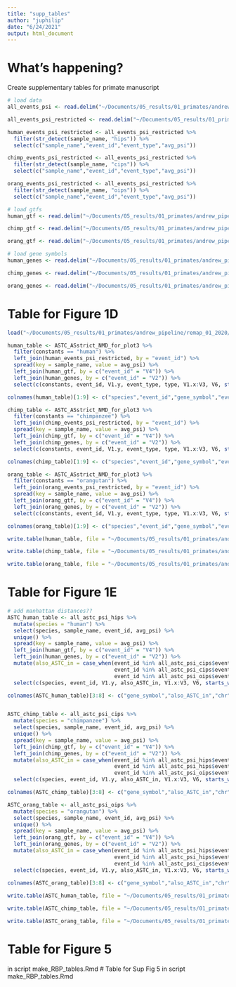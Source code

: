 ```yaml
---
title: "supp_tables"
author: "juphilip"
date: "6/24/2021"
output: html_document
---
```


# What's happening?
Create supplementary tables for primate manuscript

```r
# load data
all_events_psi <- read.delim("~/Documents/05_results/01_primates/andrew_pipeline/remap_01_2020/pipeline_output/human_chimp_orang/all_species_junctioncounts.tsv", header = TRUE, stringsAsFactors = FALSE)

all_events_psi_restricted <- read.delim("~/Documents/05_results/01_primates/andrew_pipeline/remap_01_2020/pipeline_output/human_chimp_orang/all_species_junctioncounts_restricted.tsv", header = TRUE, stringsAsFactors = FALSE)

human_events_psi_restricted <- all_events_psi_restricted %>% 
  filter(str_detect(sample_name, "hips")) %>% 
  select(c("sample_name","event_id","event_type","avg_psi"))

chimp_events_psi_restricted <- all_events_psi_restricted %>% 
  filter(str_detect(sample_name, "cips")) %>% 
  select(c("sample_name","event_id","event_type","avg_psi"))

orang_events_psi_restricted <- all_events_psi_restricted %>% 
  filter(str_detect(sample_name, "oips")) %>% 
  select(c("sample_name","event_id","event_type","avg_psi"))

# load gtfs
human_gtf <- read.delim("~/Documents/05_results/01_primates/andrew_pipeline/remap_01_2020/pipeline_output/human_chimp_orang/human_splice_lib_events.bed", header = FALSE, stringsAsFactors = FALSE)

chimp_gtf <- read.delim("~/Documents/05_results/01_primates/andrew_pipeline/remap_01_2020/pipeline_output/human_chimp_orang/chimpanzee_splice_lib_events.bed", header = FALSE, stringsAsFactors = FALSE)

orang_gtf <- read.delim("~/Documents/05_results/01_primates/andrew_pipeline/remap_01_2020/pipeline_output/human_chimp_orang/orangutan_splice_lib_events.bed", header = FALSE, stringsAsFactors = FALSE)

# load gene symbols
human_genes <- read.delim("~/Documents/05_results/01_primates/andrew_pipeline/remap_01_2020/pipeline_output/human_chimp_orang/human_genes_events.tsv", header = FALSE, stringsAsFactors = FALSE)

chimp_genes <- read.delim("~/Documents/05_results/01_primates/andrew_pipeline/remap_01_2020/pipeline_output/human_chimp_orang/chimpanzee_genes_events.tsv", header = FALSE, stringsAsFactors = FALSE)

orang_genes <- read.delim("~/Documents/05_results/01_primates/andrew_pipeline/remap_01_2020/pipeline_output/human_chimp_orang/orangutan_genes_events.tsv", header = FALSE, stringsAsFactors = FALSE)
```

# Table for Figure 1D
```r
load("~/Documents/05_results/01_primates/andrew_pipeline/remap_01_2020/astc_events/ASTC_ASstrict_NMD_for_plot3.RData")

human_table <- ASTC_ASstrict_NMD_for_plot3 %>% 
  filter(constants == "human") %>% 
  left_join(human_events_psi_restricted, by = "event_id") %>% 
  spread(key = sample_name, value = avg_psi) %>% 
  left_join(human_gtf, by = c("event_id" = "V4")) %>% 
  left_join(human_genes, by = c("event_id" = "V2")) %>% 
  select(c(constants, event_id, V1.y, event_type, type, V1.x:V3, V6, starts_with("hips")))

colnames(human_table)[1:9] <- c("species","event_id","gene_symbol","event_type","type","chr","start","end","strand")

chimp_table <- ASTC_ASstrict_NMD_for_plot3 %>% 
  filter(constants == "chimpanzee") %>% 
  left_join(chimp_events_psi_restricted, by = "event_id") %>% 
  spread(key = sample_name, value = avg_psi) %>% 
  left_join(chimp_gtf, by = c("event_id" = "V4")) %>% 
  left_join(chimp_genes, by = c("event_id" = "V2")) %>% 
  select(c(constants, event_id, V1.y, event_type, type, V1.x:V3, V6, starts_with("cips")))

colnames(chimp_table)[1:9] <- c("species","event_id","gene_symbol","event_type","type","chr","start","end","strand")

orang_table <- ASTC_ASstrict_NMD_for_plot3 %>% 
  filter(constants == "orangutan") %>% 
  left_join(orang_events_psi_restricted, by = "event_id") %>% 
  spread(key = sample_name, value = avg_psi) %>% 
  left_join(orang_gtf, by = c("event_id" = "V4")) %>% 
  left_join(orang_genes, by = c("event_id" = "V2")) %>% 
  select(c(constants, event_id, V1.y, event_type, type, V1.x:V3, V6, starts_with("oips")))

colnames(orang_table)[1:9] <- c("species","event_id","gene_symbol","event_type","type","chr","start","end","strand")

```

```r
write.table(human_table, file = "~/Documents/05_results/01_primates/andrew_pipeline/remap_01_2020/supp_tables/Fig1D_human.tsv", row.names = F, col.names = T, sep = "\t", quote = F)

write.table(chimp_table, file = "~/Documents/05_results/01_primates/andrew_pipeline/remap_01_2020/supp_tables/Fig1D_chimp.tsv", row.names = F, col.names = T, sep = "\t", quote = F)

write.table(orang_table, file = "~/Documents/05_results/01_primates/andrew_pipeline/remap_01_2020/supp_tables/Fig1D_orang.tsv", row.names = F, col.names = T, sep = "\t", quote = F)

```

# Table for Figure 1E
```r
# add manhattan distances??
ASTC_human_table <- all_astc_psi_hips %>% 
  mutate(species = "human") %>% 
  select(species, sample_name, event_id, avg_psi) %>% 
  unique() %>% 
  spread(key = sample_name, value = avg_psi) %>% 
  left_join(human_gtf, by = c("event_id" = "V4")) %>% 
  left_join(human_genes, by = c("event_id" = "V2")) %>% 
  mutate(also_ASTC_in = case_when(event_id %in% all_astc_psi_cips$event_id & event_id %in% all_astc_psi_oips$event_id ~ "chimp,orang",
                                  event_id %in% all_astc_psi_cips$event_id ~ "chimp",
                                  event_id %in% all_astc_psi_oips$event_id ~ "orang")) %>% 
  select(c(species, event_id, V1.y, also_ASTC_in, V1.x:V3, V6, starts_with("hips")))

colnames(ASTC_human_table)[3:8] <- c("gene_symbol","also_ASTC_in","chr","start","end","strand")


ASTC_chimp_table <- all_astc_psi_cips %>% 
  mutate(species = "chimpanzee") %>% 
  select(species, sample_name, event_id, avg_psi) %>% 
  unique() %>% 
  spread(key = sample_name, value = avg_psi) %>% 
  left_join(chimp_gtf, by = c("event_id" = "V4")) %>% 
  left_join(chimp_genes, by = c("event_id" = "V2")) %>% 
  mutate(also_ASTC_in = case_when(event_id %in% all_astc_psi_hips$event_id & event_id %in% all_astc_psi_oips$event_id ~ "human,orang",
                                  event_id %in% all_astc_psi_hips$event_id ~ "human",
                                  event_id %in% all_astc_psi_oips$event_id ~ "orang")) %>% 
  select(c(species, event_id, V1.y, also_ASTC_in, V1.x:V3, V6, starts_with("cips")))

colnames(ASTC_chimp_table)[3:8] <- c("gene_symbol","also_ASTC_in","chr","start","end","strand")

ASTC_orang_table <- all_astc_psi_oips %>% 
  mutate(species = "orangutan") %>% 
  select(species, sample_name, event_id, avg_psi) %>% 
  unique() %>% 
  spread(key = sample_name, value = avg_psi) %>% 
  left_join(orang_gtf, by = c("event_id" = "V4")) %>% 
  left_join(orang_genes, by = c("event_id" = "V2")) %>% 
  mutate(also_ASTC_in = case_when(event_id %in% all_astc_psi_hips$event_id & event_id %in% all_astc_psi_cips$event_id ~ "human,chimp",
                                  event_id %in% all_astc_psi_hips$event_id ~ "human",
                                  event_id %in% all_astc_psi_cips$event_id ~ "chimp")) %>% 
  select(c(species, event_id, V1.y, also_ASTC_in, V1.x:V3, V6, starts_with("oips")))
 
colnames(ASTC_orang_table)[3:8] <- c("gene_symbol","also_ASTC_in","chr","start","end","strand")

```

```r
write.table(ASTC_human_table, file = "~/Documents/05_results/01_primates/andrew_pipeline/remap_01_2020/supp_tables/Fig1E_human.tsv", row.names = F, col.names = T, sep = "\t", quote = F)

write.table(ASTC_chimp_table, file = "~/Documents/05_results/01_primates/andrew_pipeline/remap_01_2020/supp_tables/Fig1E_chimp.tsv", row.names = F, col.names = T, sep = "\t", quote = F)

write.table(ASTC_orang_table, file = "~/Documents/05_results/01_primates/andrew_pipeline/remap_01_2020/supp_tables/Fig1E_orang.tsv", row.names = F, col.names = T, sep = "\t", quote = F)

```

# Table for Figure 5
in script make_RBP_tables.Rmd
# Table for Sup Fig 5
in script make_RBP_tables.Rmd
